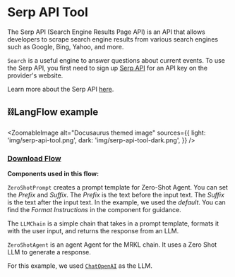 
# Serp API Tool

The Serp API (Search Engine Results Page API) is an API that allows developers to scrape search engine results from various search engines such as Google, Bing, Yahoo, and more.

`Search` is a useful engine to answer questions about current events. To use the Serp API, you first need to sign up [Serp API](https://serpapi.com/) for an API key on the provider's website.

Learn more about the Serp API [here](https://python.langchain.com/en/latest/modules/agents/tools/examples/google_serper.html).

## ⛓️LangFlow example

<ZoomableImage
  alt="Docusaurus themed image"
  sources={{
    light: 'img/serp-api-tool.png',
    dark: 'img/serp-api-tool-dark.png',
  }}
/>

 ### <a target="\_blank" href="json_files/SerpAPI_Tool.json" download>Download Flow</a>

**Components used in this flow:**

`ZeroShotPrompt` creates a prompt template for Zero-Shot Agent. You can set the _Prefix_ and _Suffix_. The _Prefix_ is the text before the input text. The _Suffix_ is the text after the input text. In the example, we used the _default_. You can find the _Format Instructions_ in the component for guidance.

The `LLMChain` is a simple chain that takes in a prompt template, formats it with the user input, and returns the response from an LLM.

`ZeroShotAgent` is an agent Agent for the MRKL chain. It uses a Zero Shot LLM to generate a response.

For this example, we used [`ChatOpenAI`](https://platform.openai.com/) as the LLM.